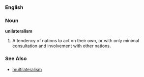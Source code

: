 ===English===

===Noun===
'''unilateralism'''

# A tendency of nations to act on their own, or with only minimal consultation and involvement with other nations.

===See Also===
*[[multilateralism]]